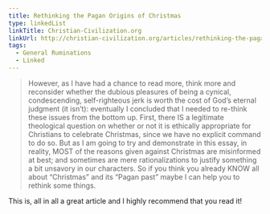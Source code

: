 ```yaml
---
title: Rethinking the Pagan Origins of Christmas
type: linkedList
linkTitle: Christian-Civilization.org
linkUrl: http://christian-civilization.org/articles/rethinking-the-pagan-origins-of-christmas/
tags:
  - General Ruminations
  - Linked
---
```


> However, as I have had a chance to read more, think more and reconsider whether the dubious pleasures of being a cynical, condescending, self-righteous jerk is worth the cost of God’s eternal judgment (it isn’t): eventually I concluded that I needed to re-think these issues from the bottom up. First, there IS a legitimate theological question on whether or not it is ethically appropriate for Christians to celebrate Christmas, since we have no explicit command to do so. But as I am going to try and demonstrate in this essay, in reality, MOST of the reasons given against Christmas are misinformed at best; and sometimes are mere rationalizations to justify something a bit unsavory in our characters. So if you think you already KNOW all about “Christmas” and its “Pagan past” maybe I can help you to rethink some things.

This is, all in all a great article and I highly recommend that you read it!
